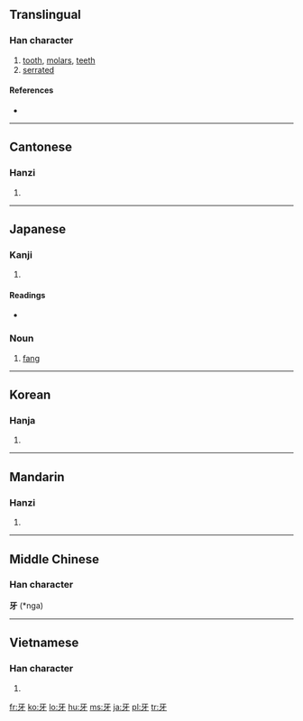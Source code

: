 ==Translingual==

===Han character===
{{Han char|rn=92|rad=牙|as=00|sn=4|four=1024<sub>0</sub>|canj=一女木竹 (MVDH)}}

# [[tooth]], [[molars]], [[teeth]]
# [[serrated]]

====References====
* {{Han ref|kx=0695.030|dkj=19909|dj=1108.060|hdz=21419.080|uh=7259|ud=29273|bh=A4FA|bd=42234}}

----

==Cantonese==

===Hanzi===
{{yue-hanzi|jyut=ngaa4|y=nga4}}

# {{defn|Cantonese}}

----

==Japanese==

===Kanji===
{{ja-kanji|grade=|rs=牙00}}

# {{defn|Japanese}}

====Readings====
* {{ja-readings|on=[[が]] (ga), [[げ]] (ge)|kun=[[きば]] (kiba), [[は]] (ha)}}

===Noun===
{{ja-noun|k|hira=きば|rom=kiba}}

# [[fang]]

----

==Korean==

===Hanja===
{{ko-hanja|hangeul=아|eumhun=|rv=a|mr=a|y=a}}

# {{defn|Korean}}

----

==Mandarin==

===Hanzi===
{{cmn-hanzi|pin=[[yá]] ([[ya2]])|wg=ya<sup>2</sup>}}

# {{defn|Mandarin}}

----

==Middle Chinese==
===Han character===
'''牙''' (*nga)<!--note: asterisk indicates that this character appears more than four times in the Tang Dynasty corpus of literature-->

----

==Vietnamese==

===Han character===
{{vi-hantu|nha}}

# {{defn|Vietnamese}}

[[fr:牙]]
[[ko:牙]]
[[lo:牙]]
[[hu:牙]]
[[ms:牙]]
[[ja:牙]]
[[pl:牙]]
[[tr:牙]]